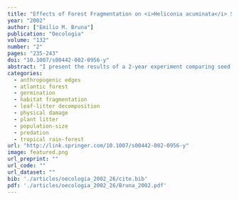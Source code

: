 ```yaml
---
title: "Effects of Forest Fragmentation on <i>Heliconia acuminata</i> Seedling Recruitment in Central Amazonia"
year: "2002"
author: ["Emilio M. Bruna"]
publication: "Oecologia"
volume: "132"
number: "2"
pages: "235-243"
doi: "10.1007/s00442-002-0956-y"
abstract: "I present the results of a 2-year experiment comparing seed predation, seed germination, and seedling survivorship patterns of the Amazonian understory herb Heliconia acuminata in forest fragments and continuous forest. These empirical results were compared with natural patterns of recruitment in permanent 5,000 m2 demographic plots adjacent to experimental areas. The number of naturally occurring seedlings established in demographic plots was 1.5–6 times greater in continuous forest than it was in 1-ha or 10-ha fragments. This result mirrors the pattern of seedling establishment in experimental transects, in which seeds in fragments were 3–7 times less likely to become established than those in continuous forest. Predation of experimentally sown seeds was extremely low at all sites, and is therefore not responsible for the observed pattern. Instead, reductions in seedling abundance in forest fragments are probably due to lower levels of seed germination. Forest fragments have higher air and soil temperatures, lower relative humidity, and increased leaf-litter accumulation, all of which can alter the cues used to initiate germination. While the growth of seedlings was similar in forest fragments and continuous forest, seedling survivorship in fragments was highly variable. These results suggest that altered environmental conditions may exacerbate reductions in plant recruitment resulting from modified plant-animal interactions. Strategies aimed at reducing the intensity of abiotic edge effects should therefore be incorporated into plant conservation efforts."
categories: 
  - anthropogenic edges
  - atlantic forest
  - germination
  - habitat fragmentation
  - leaf-litter decomposition
  - physical damage
  - plant litter
  - population-size
  - predation
  - tropical rain-forest
url: "http://link.springer.com/10.1007/s00442-002-0956-y"
image: featured.png
url_preprint: ""
url_code: ""
url_dataset: ""
bib: './articles/oecologia_2002_26/cite.bib'
pdf: './articles/oecologia_2002_26/Bruna_2002.pdf'
---
```

